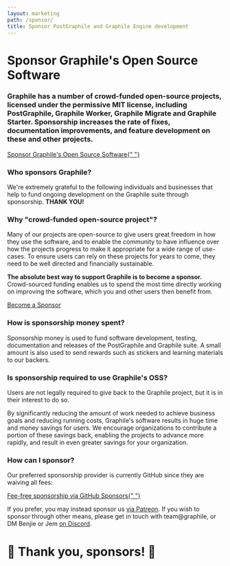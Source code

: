 ```yaml
---
layout: marketing
path: /sponsor/
title: Sponsor PostGraphile and Graphile Engine development
---
```




<MarketingLayout blue>
<Hero bg="white">

# Sponsor Graphile's Open Source Software

</Hero>

<MarketingSection bg="white" left maxWidth>
<h3>
  Graphile has a number of crowd-funded open-source projects, licensed under
  the permissive MIT license, including PostGraphile, Graphile Worker,
  Graphile Migrate and Graphile Starter. Sponsorship increases the rate of
  fixes, documentation improvements, and feature development on these and
  other projects.
</h3>

<div class="flex">
  <a class="button--solid" href="https://github.com/users/benjie/sponsorship">
    Sponsor Graphile's Open Source Software{" "}
    <span class="fas fa-fw fa-external-link-square-alt" />
  </a>
</div>

</MarketingSection>
<MarketingDivide from="white" to="medium" />

<MarketingSection bg="medium">

### Who sponsors Graphile?

<div style={{maxWidth: '48rem', margin: '0 auto'}}>

We're extremely grateful to the following individuals and businesses that help
to fund ongoing development on the Graphile suite through sponsorship. **THANK
YOU!**

</div>

<!-- SPONSORS_BEGIN -->
<Sponsors level="featured">
<Sponsor name="Chad Furman" avatar="/images/sponsors/chadf.png" href="http://chads.website" />
<Sponsor name="Storyscript" avatar="/images/sponsors/storyscript.png" href="https://storyscript.io?utm_source=postgraphile" business />
<Sponsor name="Postlight" avatar="/images/sponsors/postlight.png" href="https://postlight.com/?utm_source=graphile" business />
</Sponsors>
<Sponsors level="leaders">
<Sponsor name="Joe Dennis" />
<Sponsor name="domonda" avatar="/images/sponsors/domonda.png" business />
<Sponsor name="Robert Claypool" />
<Sponsor name="Stagency" avatar="/images/sponsors/stagency.png" />
<Sponsor name="James Allen" />
<Sponsor name="Jack Dinker" />
<Sponsor name="8th Light" avatar="/images/sponsors/eighthlight.svg" business />
<Sponsor name="Nigel Taylor" />
<Sponsor name="Principia Mentis" avatar="/images/sponsors/principiamentis.png" business />
<Sponsor name="Qwick" avatar="/images/sponsors/qwick.png" href="https://qwick.com/" business />
<Sponsor name="DocIQ" avatar="/images/sponsors/dociq.png" business />
<Sponsor name="Partners in School Innovation" avatar="/images/sponsors/psi.jpg" business />
<Sponsor name="OpenLaw NZ" avatar="/images/sponsors/openlaw.png" business />
<Sponsor name="HR-ON" avatar="/images/sponsors/hron.png" business />
<Sponsor name="Sterblue" avatar="/images/sponsors/sterblue.png" business />
<Sponsor name="Ian Stewart" />
<Sponsor name="Janakan Arulkumarasan" />
</Sponsors>
<Sponsors level="supporters">
<Sponsor name="Daniel Einspanjer" />
<Sponsor name="Sam Levin" />
<Sponsor name="stlbucket" />
<Sponsor name="Matt Bretl" contributor />
<Sponsor name="Chris Watland" />
<Sponsor name="Mark Lipscombe" />
<Sponsor name="James Rascoe" />
<Sponsor name="Michel Pelletier" />
<Sponsor name="Frank" />
<Sponsor name="innovation.rocks" business />
<Sponsor name="Mark Rapoza" />
<Sponsor name="cybere" />
<Sponsor name="Daniel Woelfel" />
<Sponsor name="Philipp Litzenberger" />
<Sponsor name="Bjørn Michelsen" />
<Sponsor name="CJ" />
<Sponsor name="Ben Botwin" />
<Sponsor name="Cameron Ellis" />
<Sponsor name="Mansoor Razzaq" />
<Sponsor name="Borut Jures" />
</Sponsors>
<Sponsors level="backers">
<Sponsor name="plus 37 more backers..." plain />
</Sponsors>
<!-- SPONSORS_END -->

</MarketingSection>
<MarketingDivide from="medium" to="dark" via="light" down />

<MarketingSection bg="dark" left maxWidth>

### Why "crowd-funded open-source project"?

Many of our projects are open-source to give users great freedom in how they use
the software, and to enable the community to have influence over how the
projects progress to make it appropriate for a wide range of use-cases. To
ensure users can rely on these projects for years to come, they need to be well
directed and financially sustainable.

**The absolute best way to support Graphile is to become a sponsor.**
Crowd-sourced funding enables us to spend the most time directly working on
improving the software, which you and other users then benefit from.

<div class="flex">
  <a class="button--solid" href="https://github.com/users/benjie/sponsorship">
    Become a Sponsor <span class="fas fa-fw fa-external-link-square-alt" />
  </a>
</div>

</MarketingSection>
<MarketingDivide from="dark" to="light" />
<MarketingSection bg="light" left maxWidth>

### How is sponsorship money spent?

Sponsorship money is used to fund software development, testing, documentation
and releases of the PostGraphile and Graphile suite. A small amount is also used
to send rewards such as stickers and learning materials to our backers.

</MarketingSection>
<MarketingDivide from="light" to="medium" down />
<MarketingSection bg="medium" left maxWidth>

### Is sponsorship required to use Graphile's OSS?

Users are not legally required to give back to the Graphile project, but it is
in their interest to do so.

By significantly reducing the amount of work needed to achieve business goals
and reducing running costs, Graphile's software results in huge time and money
savings for users. We encourage organizations to contribute a portion of these
savings back, enabling the projects to advance more rapidly, and result in even
greater savings for your organization.

</MarketingSection>
<MarketingDivide from="medium" to="dark" via="light" />
<MarketingSection bg="dark" left maxWidth>

### How can I sponsor?

Our preferred sponsorship provider is currently GitHub since they are waiving
all fees:

<div class="tc">
  <a class="button--solid" href="https://github.com/users/benjie/sponsorship">
    Fee-free sponsorship via GitHub Sponsors{" "}
    <span class="fas fa-fw fa-external-link-square-alt" />
  </a>
</div>

If you prefer, you may instead sponsor us
[via Patreon](https://www.patreon.com/benjie). If you wish to sponsor through
other means, please get in touch with team@graphile, or DM Benjie or Jem
[on Discord](http://discord.gg/graphile).

# 🙏 Thank you, sponsors! 🙏

</MarketingSection>
</MarketingLayout>
